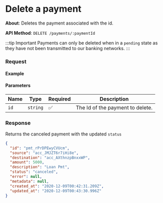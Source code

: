 
# Delete a payment

**About**: Deletes the payment associated with the id.

**API Method**: `DELETE /payments/:paymentId`

:::tip Important
Payments can only be deleted when in a `pending` state as they have not been transmitted to our banking networks.
:::

### Request

#### Example
<PaymentsDelete />

#### Parameters

| Name | Type     | Required | Description                        |
|------|----------|----------|------------------------------------|
| `id` | `string` | ✅       | The Id of the payment to delete. |


### Response

Returns the canceled payment with the updated `status`

```json
{
  "id": "pmt_rPrDPEwyCVUcm",
  "source": "acc_JMJZT6r7iHi8e",
  "destination": "acc_AXthnzpBnxxWP",
  "amount": 5000,
  "description": "Loan Pmt",
  "status": "canceled",
  "error": null,
  "metadata": null,
  "created_at": "2020-12-09T00:42:31.209Z",
  "updated_at": "2020-12-09T00:43:30.996Z"
}
```
